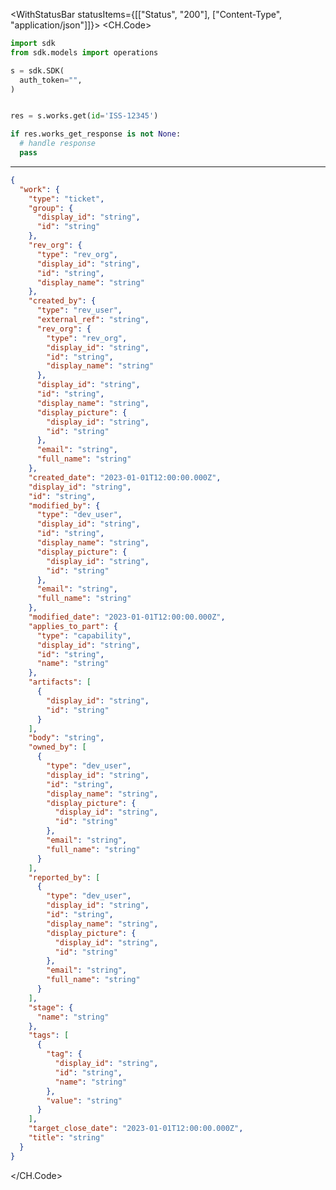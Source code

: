 

<WithStatusBar statusItems={[["Status", "200"], ["Content-Type", "application/json"]]}>
  <CH.Code>
  ```python Get.py
  import sdk
from sdk.models import operations

s = sdk.SDK(
    auth_token="",
)


res = s.works.get(id='ISS-12345')

if res.works_get_response is not None:
    # handle response
    pass
  ```
  ---

  ```json Example Response
  {
    "work": {
      "type": "ticket",
      "group": {
        "display_id": "string",
        "id": "string"
      },
      "rev_org": {
        "type": "rev_org",
        "display_id": "string",
        "id": "string",
        "display_name": "string"
      },
      "created_by": {
        "type": "rev_user",
        "external_ref": "string",
        "rev_org": {
          "type": "rev_org",
          "display_id": "string",
          "id": "string",
          "display_name": "string"
        },
        "display_id": "string",
        "id": "string",
        "display_name": "string",
        "display_picture": {
          "display_id": "string",
          "id": "string"
        },
        "email": "string",
        "full_name": "string"
      },
      "created_date": "2023-01-01T12:00:00.000Z",
      "display_id": "string",
      "id": "string",
      "modified_by": {
        "type": "dev_user",
        "display_id": "string",
        "id": "string",
        "display_name": "string",
        "display_picture": {
          "display_id": "string",
          "id": "string"
        },
        "email": "string",
        "full_name": "string"
      },
      "modified_date": "2023-01-01T12:00:00.000Z",
      "applies_to_part": {
        "type": "capability",
        "display_id": "string",
        "id": "string",
        "name": "string"
      },
      "artifacts": [
        {
          "display_id": "string",
          "id": "string"
        }
      ],
      "body": "string",
      "owned_by": [
        {
          "type": "dev_user",
          "display_id": "string",
          "id": "string",
          "display_name": "string",
          "display_picture": {
            "display_id": "string",
            "id": "string"
          },
          "email": "string",
          "full_name": "string"
        }
      ],
      "reported_by": [
        {
          "type": "dev_user",
          "display_id": "string",
          "id": "string",
          "display_name": "string",
          "display_picture": {
            "display_id": "string",
            "id": "string"
          },
          "email": "string",
          "full_name": "string"
        }
      ],
      "stage": {
        "name": "string"
      },
      "tags": [
        {
          "tag": {
            "display_id": "string",
            "id": "string",
            "name": "string"
          },
          "value": "string"
        }
      ],
      "target_close_date": "2023-01-01T12:00:00.000Z",
      "title": "string"
    }
  }
  ```
  </CH.Code>
</WithStatusBar>
